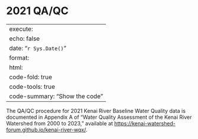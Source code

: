 # 2021 QA/QC {.unnumbered}

---
execute:
  echo: false
date: "`r Sys.Date()`"
format:
  html:
    code-fold: true
    code-tools: true
    code-summary: "Show the code"
---

The QA/QC procedure for 2021 Kenai River Baseline Water Quality data is documented in Appendix A of "Water Quality Assessment of the Kenai River Watershed from 2000 to 2023," available at <https://kenai-watershed-forum.github.io/kenai-river-wqx/>.
